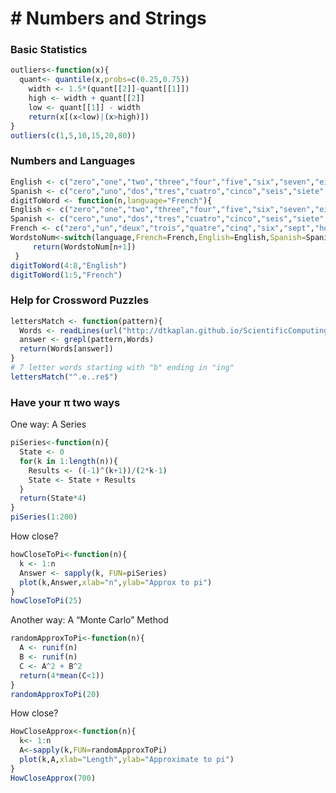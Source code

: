 # Numbers and Strings
=================
### Basic Statistics
```r
outliers<-function(x){
  quant<- quantile(x,probs=c(0.25,0.75))
    width <- 1.5*(quant[[2]]-quant[[1]])
    high <- width + quant[[2]]
    low <- quant[[1]] - width
    return(x[(x<low)|(x>high)])
}
outliers(c(1,5,10,15,20,80))
```
### Numbers and Languages
```r
English <- c("zero","one","two","three","four","five","six","seven","eight","nine")
Spanish <- c("cero","uno","dos","tres","cuatro","cinco","seis","siete","ocho","nueve")
digitToWord <- function(n,language="French"){
English <- c("zero","one","two","three","four","five","six","seven","eight","nine")
Spanish <- c("cero","uno","dos","tres","cuatro","cinco","seis","siete","ocho","nueve")
French <- c("zero","un","deux","trois","quatre","cinq","six","sept","huit","neuf")
WordstoNum<-switch(language,French=French,English=English,Spanish=Spanish)
     return(WordstoNum[n+1])
 }
digitToWord(4:8,"English")
digitToWord(1:5,"French")
```
### Help for Crossword Puzzles
```r
lettersMatch <- function(pattern){
  Words <- readLines(url("http://dtkaplan.github.io/ScientificComputing/Syllabus/Daily/Day-07/word_list_moby_crossword-flat/word_list_moby_crossword.flat.txt"))
  answer <- grepl(pattern,Words)
  return(Words[answer])
}
# 7 letter words starting with "b" ending in "ing"
lettersMatch("^.e..re$")
```
### Have your π two ways
One way: A Series
```r
piSeries<-function(n){
  State <- 0
  for(k in 1:length(n)){
    Results <- ((-1)^(k+1))/(2*k-1)
    State <- State + Results
  }
  return(State*4)
}
piSeries(1:200)
```
How close?
```r
howCloseToPi<-function(n){
  k <- 1:n
  Answer <- sapply(k, FUN=piSeries)
  plot(k,Answer,xlab="n",ylab="Approx to pi")
}
howCloseToPi(25)
```
Another way: A “Monte Carlo” Method
```r
randomApproxToPi<-function(n){
  A <- runif(n)
  B <- runif(n)
  C <- A^2 + B^2
  return(4*mean(C<1))
}
randomApproxToPi(20)
```
How close? 
```r
HowCloseApprox<-function(n){
  k<- 1:n
  A<-sapply(k,FUN=randomApproxToPi)
  plot(k,A,xlab="Length",ylab="Approximate to pi")
}
HowCloseApprox(700)
```
